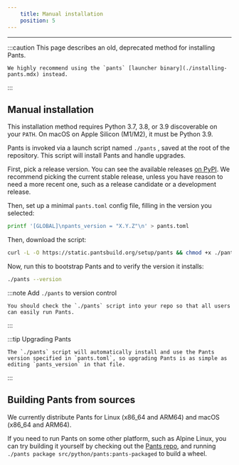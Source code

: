 ```yaml
---
    title: Manual installation
    position: 5
---
```


---

:::caution This page describes an old, deprecated method for installing Pants.

    We highly recommend using the `pants` [launcher binary](./installing-pants.mdx) instead.

:::

## Manual installation

This installation method requires Python 3.7, 3.8, or 3.9 discoverable on your `PATH`. On macOS on Apple Silicon (M1/M2), it must be Python 3.9.

Pants is invoked via a launch script named `./pants` , saved at the root of the repository. This script will install Pants and handle upgrades.

First, pick a release version. You can see the available releases [on PyPI](https://pypi.org/project/pantsbuild.pants/). We recommend picking the current stable release, unless you have reason to need a more recent one, such as a release candidate or a development release.

Then, set up a minimal `pants.toml` config file, filling in the version you selected:

```bash
printf '[GLOBAL]\npants_version = "X.Y.Z"\n' > pants.toml
```

Then, download the script:

```bash
curl -L -O https://static.pantsbuild.org/setup/pants && chmod +x ./pants
```

Now, run this to bootstrap Pants and to verify the version it installs:

```bash
./pants --version
```

:::note Add `./pants` to version control

    You should check the `./pants` script into your repo so that all users can easily run Pants.

:::

:::tip Upgrading Pants

    The `./pants` script will automatically install and use the Pants version specified in `pants.toml`, so upgrading Pants is as simple as editing `pants_version` in that file.

:::

## Building Pants from sources

We currently distribute Pants for Linux (x86_64 and ARM64) and macOS (x86_64 and ARM64).

If you need to run Pants on some other platform, such as Alpine Linux, you can try building it yourself by checking out the [Pants repo](https://github.com/pantsbuild/pants), and running `./pants package src/python/pants:pants-packaged` to build a wheel.
